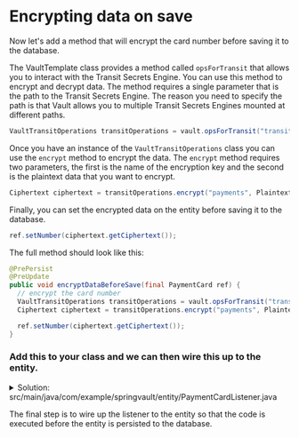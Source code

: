 # Encrypting data on save

Now let's add a method that will encrypt the card number before saving it to the database. 

The VaultTemplate class provides a method called `opsForTransit` that allows you to interact with the Transit Secrets Engine. You can use this method to encrypt and decrypt data. The method requires a single parameter that is the path to the Transit Secrets Engine. The reason you need to specify the path is that Vault allows you to multiple Transit Secrets Engines
mounted at different paths.

```java
VaultTransitOperations transitOperations = vault.opsForTransit("transit");
```

Once you have an instance of the `VaultTransitOperations` class you can use the `encrypt` method to encrypt the data. The `encrypt` method requires two parameters, the first is the name of the encryption key and the second is the plaintext data that you want to encrypt.

```java
Ciphertext ciphertext = transitOperations.encrypt("payments", Plaintext.of(ref.getNumber()));
```

Finally, you can set the encrypted data on the entity before saving it to the database.

```java
ref.setNumber(ciphertext.getCiphertext());
```

The full method should look like this:

```java
@PrePersist
@PreUpdate
public void encryptDataBeforeSave(final PaymentCard ref) {
  // encrypt the card number
  VaultTransitOperations transitOperations = vault.opsForTransit("transit");
  Ciphertext ciphertext = transitOperations.encrypt("payments", Plaintext.of(ref.getNumber()));

  ref.setNumber(ciphertext.getCiphertext());
}
```

### Add this to your class and we can then wire this up to the entity.

<p>
<details>
  <summary style=\{{ fontSize: '18px', color: 'rgb(84, 128, 178)', fontWeight: 'medium' }} >Solution: src/main/java/com/example/springvault/entity/PaymentCardListener.java</summary>

```java
package com.example.springvault.entity;

public class PaymentCardListener {

  @Autowired
  private VaultTemplate vault;

  @PrePersist
  @PreUpdate
  public void encryptDataBeforeSave(final PaymentCard ref) {
    // encrypt the card number
    VaultTransitOperations transitOperations = vault.opsForTransit("transit");
    Ciphertext ciphertext = transitOperations.encrypt("payments", Plaintext.of(ref.getNumber()));

    ref.setNumber(ciphertext.getCiphertext());
  }
}
```

</details>
</p>

The final step is to wire up the listener to the entity so that the code is executed
before the entity is persisted to the database.